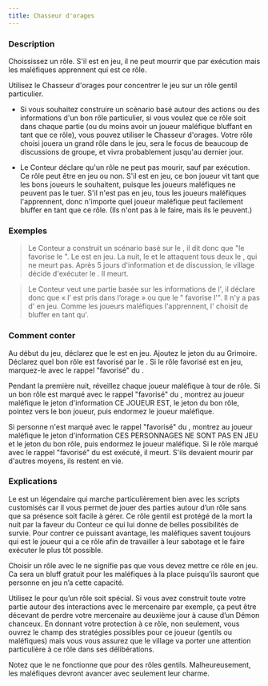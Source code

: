 ```yaml
---
title: Chasseur d'orages
---
```



<Fabled CHASSEUR_D_ORAGES header />

### Description

Choississez un rôle. S'il est en jeu, il ne peut mourrir que par exécution mais les maléfiques apprennent qui est ce rôle.

Utilisez le Chasseur d'orages pour concentrer le jeu sur un rôle gentil particulier.

- Si vous souhaitez construire un scénario basé autour des actions ou des informations d'un bon rôle particulier, si vous voulez que ce rôle soit dans chaque partie (ou du moins avoir un joueur maléfique bluffant en tant que ce rôle), vous pouvez utiliser le Chasseur d'orages. Votre rôle choisi jouera un grand rôle dans le jeu, sera le focus de beaucoup de discussions de groupe, et vivra probablement jusqu'au dernier jour.

- Le Conteur déclare qu'un rôle ne peut pas mourir, sauf par exécution. Ce rôle peut être en jeu ou non. S'il est en jeu, ce bon joueur vit tant que les bons joueurs le souhaitent, puisque les joueurs maléfiques ne peuvent pas le tuer. S'il n'est pas en jeu, tous les joueurs maléfiques l'apprennent, donc n'importe quel joueur maléfique peut facilement bluffer en tant que ce rôle. (Ils n'ont pas à le faire, mais ils le peuvent.)

### Exemples

> Le Conteur a construit un scénario basé sur le <Role GENERAL />, il dit donc que "le <Fabled CHASSEUR_D_ORAGES/> favorise le <Role GENERAL/>". Le <Role GENERAL /> est en jeu. La nuit, le <Role IMP /> et le <Role PARRAIN /> attaquent tous deux le <Role GENERAL />, qui ne meurt pas. Après 5 jours d'information et de discussion, le village décide d'exécuter le <Role GENERAL />. Il meurt.

> Le Conteur veut une partie basée sur les informations de l'<Role EMPATHIQUE />, il déclare donc que « l’<Role EMPATHIQUE /> est pris dans l’orage » ou que le "<Fabled CHASSEUR_D_ORAGES/> favorise l'<Role EMPATHIQUE />". Il n'y a pas d'<Role EMPATHIQUE /> en jeu. Comme les joueurs maléfiques l'apprennent, l'<Role EMPOISONNEUR /> choisit de bluffer en tant qu'<Role EMPATHIQUE />.

### Comment conter

Au début du jeu, déclarez que le <Fabled CHASSEUR_D_ORAGES/> est en jeu. Ajoutez le jeton du <Fabled CHASSEUR_D_ORAGES/> au Grimoire. Déclarez quel bon rôle est favorisé par le <Fabled CHASSEUR_D_ORAGES/>. Si le rôle favorisé est en jeu, marquez-le avec le rappel "favorisé" du <Fabled CHASSEUR_D_ORAGES/>.

Pendant la première nuit, réveillez chaque joueur maléfique à tour de rôle. Si un bon rôle est marqué avec le rappel "favorisé" du <Fabled CHASSEUR_D_ORAGES/>, montrez au joueur maléfique le jeton d'information CE JOUEUR EST, le jeton du bon rôle, pointez vers le bon joueur, puis endormez le joueur maléfique.

Si personne n'est marqué avec le rappel "favorisé" du <Fabled CHASSEUR_D_ORAGES/>, montrez au joueur maléfique le jeton d'information CES PERSONNAGES NE SONT PAS EN JEU et le jeton du bon rôle, puis endormez le joueur maléfique. Si le rôle marqué avec le rappel "favorisé" du <Fabled CHASSEUR_D_ORAGES/> est exécuté, il meurt. S'ils devaient mourir par d'autres moyens, ils restent en vie.

### Explications

Le <Fabled CHASSEUR_D_ORAGES/> est un légendaire qui marche particulièrement bien avec les scripts customisés car il vous permet de jouer des parties autour d’un rôle sans que sa présence soit facile à gérer. Ce rôle gentil est protégé de la mort la nuit par la faveur du Conteur ce qui lui donne de belles possibilités de survie. Pour contrer ce puissant avantage, les maléfiques savent toujours qui est le joueur qui a ce rôle afin de travailler à leur sabotage et le faire exécuter le plus tôt possible.

Choisir un rôle avec le <Fabled CHASSEUR_D_ORAGES/> ne signifie pas que vous devez mettre ce rôle en jeu. Ca sera un bluff gratuit pour les maléfiques à la place puisqu’ils sauront que personne en jeu n’a cette capacité.

Utilisez le <Fabled CHASSEUR_D_ORAGES/> pour qu’un rôle soit spécial. Si vous avez construit toute votre partie autour des interactions avec le mercenaire par exemple, ça peut être décevant de perdre votre mercenaire au deuxième jour à cause d’un Démon chanceux. En donnant votre protection à ce rôle, non seulement, vous ouvrez le champ des stratégies possibles pour ce joueur (gentils ou maléfiques) mais vous vous assurez que le village va porter une attention particulière à ce rôle dans ses délibérations.

Notez que le <Fabled CHASSEUR_D_ORAGES/> ne fonctionne que pour des rôles gentils. Malheureusement, les maléfiques devront avancer avec seulement leur charme.
